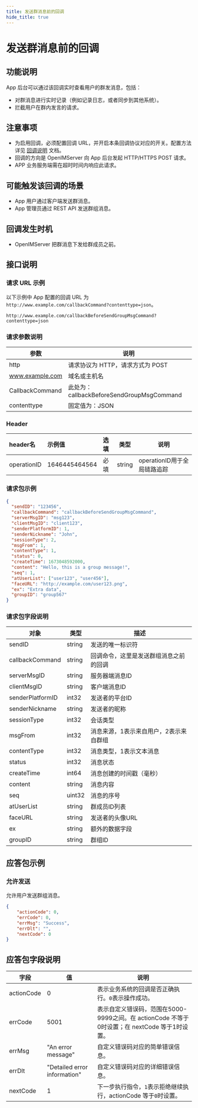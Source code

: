 ```yaml
---
title: 发送群消息前的回调
hide_title: true
---
```



# 发送群消息前的回调

## 功能说明
App 后台可以通过该回调实时查看用户的群发消息，包括：
- 对群消息进行实时记录（例如记录日志，或者同步到其他系统）。
- 拦截用户在群内发言的请求。


## 注意事项
- 为启用回调，必须配置回调 URL，并开启本条回调协议对应的开关。配置方法详见 [回调说明](../introduction) 文档。
- 回调的方向是 OpenIMServer 向 App 后台发起 HTTP/HTTPS POST 请求。
- APP 业务服务端需在超时时间内响应此请求。

## 可能触发该回调的场景
- App 用户通过客户端发送群消息。
- App 管理员通过 REST API 发送群组消息。


## 回调发生时机
- OpenIMServer 把群消息下发给群成员之前。

## 接口说明

### 请求 URL 示例
以下示例中 App 配置的回调 URL 为 `http://www.example.com/callbackCommand?contenttype=json`。
```plaintext
http://www.example.com/callbackBeforeSendGroupMsgCommand?contenttype=json
```

### 请求参数说明

| 参数              | 说明                                            |
|-----------------|-----------------------------------------------|
| http            | 请求协议为 HTTP，请求方式为 POST                         |
| www.example.com | 域名或主机名                                        |
| CallbackCommand | 此处为：callbackBeforeSendGroupMsgCommand |
| contenttype     | 固定值为：JSON                                     |

### Header
| header名     | 示例值           | 选填  | 类型     | 说明                  |
|:------------|:--------------|:----|--------|---------------------|
| operationID | 1646445464564 | 必填  | string | operationID用于全局链路追踪 |

### 请求包示例
```json
{
  "sendID": "123456",
  "callbackCommand": "callbackBeforeSendGroupMsgCommand",
  "serverMsgID": "msg123",
  "clientMsgID": "client123",
  "senderPlatformID": 1,
  "senderNickname": "John",
  "sessionType": 2,
  "msgFrom": 1,
  "contentType": 1,
  "status": 0,
  "createTime": 1673048592000,
  "content": "Hello, this is a group message!",
  "seq": 1,
  "atUserList": ["user123", "user456"],
  "faceURL": "http://example.com/user123.png",
  "ex": "Extra data",
  "groupID": "group567"
}

```




### 请求包字段说明

| 对象               | 类型   | 描述                                                  |
|-------------------|--------|--------------------------------------------------------|
| sendID            | string | 发送的唯一标识符                                        |
| callbackCommand   | string | 回调命令，这里是发送群组消息之前的回调                    |
| serverMsgID       | string | 服务器端消息ID                                         |
| clientMsgID       | string | 客户端消息ID                                           |
| senderPlatformID  | int32  | 发送者的平台ID                                          |
| senderNickname    | string | 发送者的昵称                                            |
| sessionType       | int32  | 会话类型                                               |
| msgFrom           | int32  | 消息来源，1表示来自用户，2表示来自群组                     |
| contentType       | int32  | 消息类型，1表示文本消息                                   |
| status            | int32  | 消息状态                                               |
| createTime        | int64  | 消息创建的时间戳（毫秒）                                 |
| content           | string | 消息内容                                               |
| seq               | uint32 | 消息的序号                                             |
| atUserList        | string | 群成员ID列表                                |
| faceURL           | string | 发送者的头像URL                                         |
| ex                | string | 额外的数据字段                                           |
| groupID           | string | 群组ID                                              |


## 应答包示例

### 允许发送
允许用户发送群组消息。

```json
{
    "actionCode": 0,
    "errCode": 0,
    "errMsg": "Success",
    "errDlt": "",
    "nextCode": 0
}

```



## 应答包字段说明

| 字段         | 值                           | 说明                                       |
|-------------|------------------------------|------------------------------------------|
| actionCode  | 0                            | 表示业务系统的回调是否正确执行。`0`表示操作成功。     |
| errCode     | 5001                        | 表示自定义错误码，范围在5000-9999之间。在 actionCode 不等于0时设置；在 nextCode 等于1时设置。|
| errMsg      | "An error message"           | 自定义错误码对应的简单错误信息。|
| errDlt      | "Detailed error information" | 自定义错误码对应的详细错误信息。|
| nextCode    | 1                            | 下一步执行指令，`1`表示拒绝继续执行，actionCode 等于`0`时设置。|
